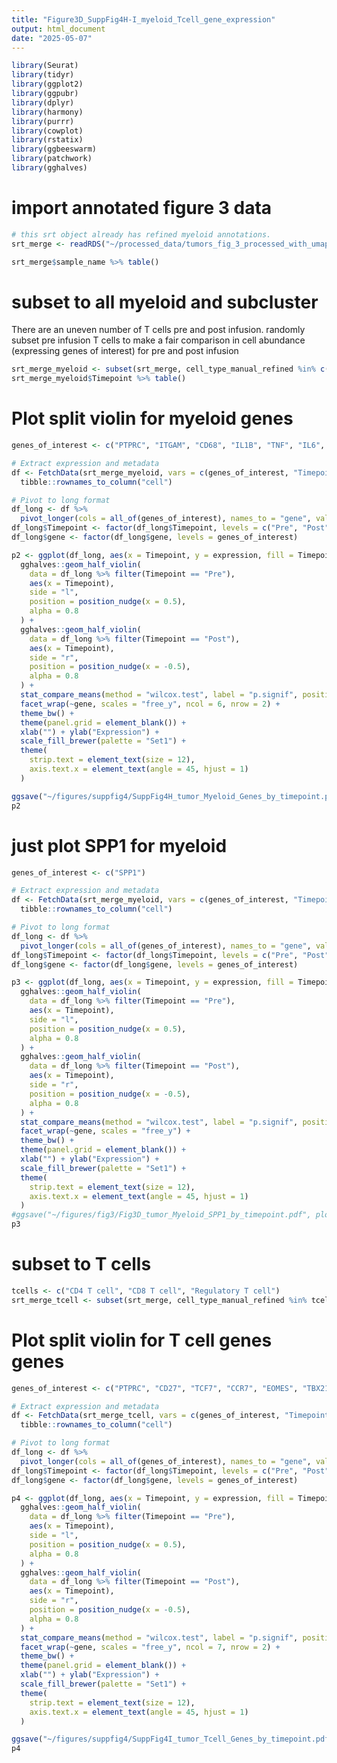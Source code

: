 ```yaml
---
title: "Figure3D_SuppFig4H-I_myeloid_Tcell_gene_expression"
output: html_document
date: "2025-05-07"
---
```


```r
library(Seurat)
library(tidyr)
library(ggplot2)
library(ggpubr)
library(dplyr)
library(harmony)
library(purrr)
library(cowplot)
library(rstatix)
library(ggbeeswarm)
library(patchwork)
library(gghalves)
```


# import annotated figure 3 data
```r
# this srt object already has refined myeloid annotations. 
srt_merge <- readRDS("~/processed_data/tumors_fig_3_processed_with_umap_reduction.rds") # only do if necessary

srt_merge$sample_name %>% table()
```

# subset to all myeloid and subcluster
There are an uneven number of T cells pre and post infusion. 
randomly subset pre infusion T cells to make a fair comparison in cell abundance (expressing genes of interest) for pre and post infusion
```r
srt_merge_myeloid <- subset(srt_merge, cell_type_manual_refined %in% c("Monocyte", "Macrophage", "pDC"))
srt_merge_myeloid$Timepoint %>% table()

```


# Plot split violin for myeloid genes
```r
genes_of_interest <- c("PTPRC", "ITGAM", "CD68", "IL1B", "TNF", "IL6", "CXCL9", "CX3CR1", "C1QA", "APOE", "TREM2", "FOLR2")

# Extract expression and metadata
df <- FetchData(srt_merge_myeloid, vars = c(genes_of_interest, "Timepoint")) %>%
  tibble::rownames_to_column("cell")

# Pivot to long format
df_long <- df %>%
  pivot_longer(cols = all_of(genes_of_interest), names_to = "gene", values_to = "expression")
df_long$Timepoint <- factor(df_long$Timepoint, levels = c("Pre", "Post"))
df_long$gene <- factor(df_long$gene, levels = genes_of_interest)
```

```r
p2 <- ggplot(df_long, aes(x = Timepoint, y = expression, fill = Timepoint)) +
  gghalves::geom_half_violin(
    data = df_long %>% filter(Timepoint == "Pre"),
    aes(x = Timepoint),
    side = "l", 
    position = position_nudge(x = 0.5),
    alpha = 0.8
  ) +
  gghalves::geom_half_violin(
    data = df_long %>% filter(Timepoint == "Post"),
    aes(x = Timepoint),
    side = "r", 
    position = position_nudge(x = -0.5),
    alpha = 0.8
  ) +
  stat_compare_means(method = "wilcox.test", label = "p.signif", position = position_nudge(y = -0.5)) +  # Add Wilcoxon test
  facet_wrap(~gene, scales = "free_y", ncol = 6, nrow = 2) +
  theme_bw() +
  theme(panel.grid = element_blank()) +
  xlab("") + ylab("Expression") +
  scale_fill_brewer(palette = "Set1") +
  theme(
    strip.text = element_text(size = 12),
    axis.text.x = element_text(angle = 45, hjust = 1)
  )

ggsave("~/figures/suppfig4/SuppFig4H_tumor_Myeloid_Genes_by_timepoint.pdf", plot = p2, width = 10, height = 5)
p2
```
# just plot SPP1 for myeloid
```r
genes_of_interest <- c("SPP1")

# Extract expression and metadata
df <- FetchData(srt_merge_myeloid, vars = c(genes_of_interest, "Timepoint")) %>%
  tibble::rownames_to_column("cell")

# Pivot to long format
df_long <- df %>%
  pivot_longer(cols = all_of(genes_of_interest), names_to = "gene", values_to = "expression")
df_long$Timepoint <- factor(df_long$Timepoint, levels = c("Pre", "Post"))
df_long$gene <- factor(df_long$gene, levels = genes_of_interest)
```

```r
p3 <- ggplot(df_long, aes(x = Timepoint, y = expression, fill = Timepoint)) +
  gghalves::geom_half_violin(
    data = df_long %>% filter(Timepoint == "Pre"),
    aes(x = Timepoint),
    side = "l", 
    position = position_nudge(x = 0.5),
    alpha = 0.8
  ) +
  gghalves::geom_half_violin(
    data = df_long %>% filter(Timepoint == "Post"),
    aes(x = Timepoint),
    side = "r", 
    position = position_nudge(x = -0.5),
    alpha = 0.8
  ) +
  stat_compare_means(method = "wilcox.test", label = "p.signif", position = position_nudge(y = -0.5)) +  # Add Wilcoxon test
  facet_wrap(~gene, scales = "free_y") +
  theme_bw() +
  theme(panel.grid = element_blank()) +
  xlab("") + ylab("Expression") +
  scale_fill_brewer(palette = "Set1") +
  theme(
    strip.text = element_text(size = 12),
    axis.text.x = element_text(angle = 45, hjust = 1)
  )
#ggsave("~/figures/fig3/Fig3D_tumor_Myeloid_SPP1_by_timepoint.pdf", plot = p3, width = 4, height = 4)
p3
```

# subset to T cells
```r
tcells <- c("CD4 T cell", "CD8 T cell", "Regulatory T cell")
srt_merge_tcell <- subset(srt_merge, cell_type_manual_refined %in% tcells)
```


# Plot split violin for T cell genes genes
```r
genes_of_interest <- c("PTPRC", "CD27", "TCF7", "CCR7", "EOMES", "TBX21", "HLA-DRA", "CD38", "MKI67", "FAS", "PDCD1", "CTLA4", "HAVCR2", "LAG3")

# Extract expression and metadata
df <- FetchData(srt_merge_tcell, vars = c(genes_of_interest, "Timepoint")) %>%
  tibble::rownames_to_column("cell")

# Pivot to long format
df_long <- df %>%
  pivot_longer(cols = all_of(genes_of_interest), names_to = "gene", values_to = "expression")
df_long$Timepoint <- factor(df_long$Timepoint, levels = c("Pre", "Post"))
df_long$gene <- factor(df_long$gene, levels = genes_of_interest)
```



```r
p4 <- ggplot(df_long, aes(x = Timepoint, y = expression, fill = Timepoint)) +
  gghalves::geom_half_violin(
    data = df_long %>% filter(Timepoint == "Pre"),
    aes(x = Timepoint),
    side = "l", 
    position = position_nudge(x = 0.5),
    alpha = 0.8
  ) +
  gghalves::geom_half_violin(
    data = df_long %>% filter(Timepoint == "Post"),
    aes(x = Timepoint),
    side = "r", 
    position = position_nudge(x = -0.5),
    alpha = 0.8
  ) +
  stat_compare_means(method = "wilcox.test", label = "p.signif", position = position_nudge(y = -0.5)) +  # Add Wilcoxon test
  facet_wrap(~gene, scales = "free_y", ncol = 7, nrow = 2) +
  theme_bw() +
  theme(panel.grid = element_blank()) +
  xlab("") + ylab("Expression") +
  scale_fill_brewer(palette = "Set1") +
  theme(
    strip.text = element_text(size = 12),
    axis.text.x = element_text(angle = 45, hjust = 1)
  )

ggsave("~/figures/suppfig4/SuppFig4I_tumor_Tcell_Genes_by_timepoint.pdf", plot = p4, width = 12, height = 5)
p4
```

